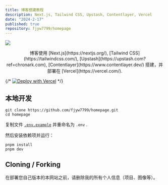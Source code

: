 ```yaml
---
title: 博客搭建教程
description: Next.js, Tailwind CSS, Upstash, Contentlayer, Vercel
date: "2024-2-17"
published: true
repository: fjyw7799/homepage
---
```


![](/nextjs.jpg)

<div align="center">
博客使用 [Next.js](https://nextjs.org/), [Tailwind CSS](https://tailwindcss.com/), [Upstash](https://upstash.com?ref=chronark.com), [Contentlayer](https://www.contentlayer.dev/) 搭建，并部署在 [Vercel](https://vercel.com/).
</div>


{/* [![Deploy with Vercel](https://vercel.com/button)](https://vercel.com/new/upstash/clone?demo-title=Next.js%20Portfolio%20with%20Pageview%20Counter&demo-description=Portfolio%20site%20with%20pageview%20counter%2C%20built%20with%20Next.js%2013%20App%20Router%2C%20Contentlayer%2C%20and%20Upstash%20Redis.&demo-url=https%3A%2F%2Fchronark.com%2F&demo-image=%2F%2Fimages.ctfassets.net%2Fe5382hct74si%2F1DA8n5a6WaP9p1FXf9LmUY%2Fc6264fa2732355787bf657df92dda8a1%2FCleanShot_2023-04-17_at_14.17.37.png&project-name=Next.js%20Portfolio%20with%20Pageview%20Counter&repository-name=nextjs-portfolio-pageview-counter&repository-url=https%3A%2F%2Fgithub.com%2Fchronark%2Fchronark.com&from=templates&integration-ids=oac_V3R1GIpkoJorr6fqyiwdhl17) */}

## 本地开发

```sh-session
git clone https://github.com/fjyw7799/homepage.git
cd homepage
```

复制文件 [`.env.example`](https://github.com/fjyw7799/homepage/blob/main/.env.example) 并重命名为 `.env` .

然后安装依赖项并运行：
```sh-session
pnpm install
pnpm dev
```

## Cloning / Forking

在部署您自己版本的本网站之前，请删除我的所有个人信息（项目、图像等）。
